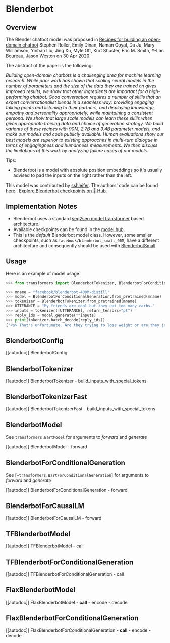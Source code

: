 <!--Copyright 2023 The HuggingFace Team. All rights reserved.

Licensed under the Apache License, Version 2.0 (the "License"); you may not use this file except in compliance with
the License. You may obtain a copy of the License at

http://www.apache.org/licenses/LICENSE-2.0

Unless required by applicable law or agreed to in writing, software distributed under the License is distributed on
an "AS IS" BASIS, WITHOUT WARRANTIES OR CONDITIONS OF ANY KIND, either express or implied. See the License for the
specific language governing permissions and limitations under the License.
-->

# Blenderbot

## Overview

The Blender chatbot model was proposed in [Recipes for building an open-domain chatbot](https://arxiv.org/pdf/2004.13637.pdf) Stephen Roller, Emily Dinan, Naman Goyal, Da Ju, Mary Williamson, Yinhan Liu,
Jing Xu, Myle Ott, Kurt Shuster, Eric M. Smith, Y-Lan Boureau, Jason Weston on 30 Apr 2020.

The abstract of the paper is the following:

*Building open-domain chatbots is a challenging area for machine learning research. While prior work has shown that
scaling neural models in the number of parameters and the size of the data they are trained on gives improved results,
we show that other ingredients are important for a high-performing chatbot. Good conversation requires a number of
skills that an expert conversationalist blends in a seamless way: providing engaging talking points and listening to
their partners, and displaying knowledge, empathy and personality appropriately, while maintaining a consistent
persona. We show that large scale models can learn these skills when given appropriate training data and choice of
generation strategy. We build variants of these recipes with 90M, 2.7B and 9.4B parameter models, and make our models
and code publicly available. Human evaluations show our best models are superior to existing approaches in multi-turn
dialogue in terms of engagingness and humanness measurements. We then discuss the limitations of this work by analyzing
failure cases of our models.*

Tips:

- Blenderbot is a model with absolute position embeddings so it's usually advised to pad the inputs on the right rather than
  the left.

This model was contributed by [sshleifer](https://huggingface.co/sshleifer). The authors' code can be found [here](https://github.com/facebookresearch/ParlAI) .
[Explore Blenderbot checkpoints on 🤗 Hub](https://huggingface.co/models?sort=downloads&search=Blenderbot).

## Implementation Notes

- Blenderbot uses a standard [seq2seq model transformer](https://arxiv.org/pdf/1706.03762.pdf) based architecture.
- Available checkpoints can be found in the [model hub](https://huggingface.co/models?search=blenderbot).
- This is the *default* Blenderbot model class. However, some smaller checkpoints, such as
  `facebook/blenderbot_small_90M`, have a different architecture and consequently should be used with
  [BlenderbotSmall](blenderbot-small).


## Usage

Here is an example of model usage:

```python
>>> from transformers import BlenderbotTokenizer, BlenderbotForConditionalGeneration

>>> mname = "facebook/blenderbot-400M-distill"
>>> model = BlenderbotForConditionalGeneration.from_pretrained(mname)
>>> tokenizer = BlenderbotTokenizer.from_pretrained(mname)
>>> UTTERANCE = "My friends are cool but they eat too many carbs."
>>> inputs = tokenizer([UTTERANCE], return_tensors="pt")
>>> reply_ids = model.generate(**inputs)
>>> print(tokenizer.batch_decode(reply_ids))
["<s> That's unfortunate. Are they trying to lose weight or are they just trying to be healthier?</s>"]
```

## BlenderbotConfig

[[autodoc]] BlenderbotConfig

## BlenderbotTokenizer

[[autodoc]] BlenderbotTokenizer
    - build_inputs_with_special_tokens

## BlenderbotTokenizerFast

[[autodoc]] BlenderbotTokenizerFast
    - build_inputs_with_special_tokens

## BlenderbotModel

See `transformers.BartModel` for arguments to *forward* and *generate*

[[autodoc]] BlenderbotModel
    - forward

## BlenderbotForConditionalGeneration

See [`~transformers.BartForConditionalGeneration`] for arguments to *forward* and *generate*

[[autodoc]] BlenderbotForConditionalGeneration
    - forward

## BlenderbotForCausalLM

[[autodoc]] BlenderbotForCausalLM
    - forward

## TFBlenderbotModel

[[autodoc]] TFBlenderbotModel
    - call

## TFBlenderbotForConditionalGeneration

[[autodoc]] TFBlenderbotForConditionalGeneration
    - call

## FlaxBlenderbotModel

[[autodoc]] FlaxBlenderbotModel
    - __call__
    - encode
    - decode

## FlaxBlenderbotForConditionalGeneration

[[autodoc]] FlaxBlenderbotForConditionalGeneration
    - __call__
    - encode
    - decode
